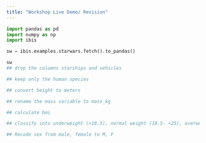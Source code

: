 ```yaml
---
title: "Workshop Live Demo/ Revision"
---
```



```python
import pandas as pd
import numpy as np
import ibis

sw = ibis.examples.starwars.fetch().to_pandas()
```

```python
sw
## drop the columns starships and vehicles

## keep only the human species

## convert height to meters

## rename the mass variable to mass_kg

## calculate bmi

## classify into underweight (<18.5), normal weight (18.5- <25), overweight (>=25)

## Recode sex from male, female to M, F 

```
